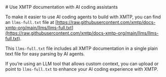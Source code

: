 
<AutoBreadcrumb />
# Use XMTP documentation with AI coding assistants

To make it easier to use AI coding agents to build with XMTP, you can find an `llms-full.txt` file at [https://raw.githubusercontent.com/xmtp/docs-xmtp-org/main/llms/llms-full.txt](https://raw.githubusercontent.com/xmtp/docs-xmtp-org/main/llms/llms-full.txt).

This `llms-full.txt` file includes all XMTP documentation in a single plain text file for easy parsing by AI agents.

If you’re using an LLM tool that allows custom context, you can upload or point to `llms-full.txt` to enhance your AI coding experience with XMTP.
